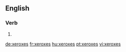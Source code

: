 ==English==

===Verb===
{{head|en}}

# {{en-third-person singular of|xerox}}

[[de:xeroxes]]
[[fr:xeroxes]]
[[hu:xeroxes]]
[[pt:xeroxes]]
[[vi:xeroxes]]